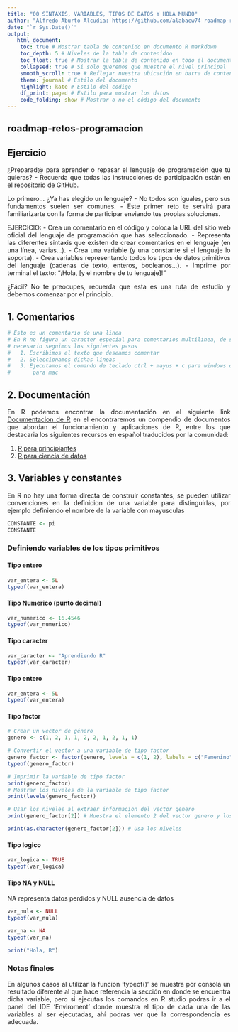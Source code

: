 ---
title: "00 SINTAXIS, VARIABLES, TIPOS DE DATOS Y HOLA MUNDO"
author: "Alfredo Aburto Alcudia: https://github.com/alabacw74 roadmap-retos-programacion"
date: "`r Sys.Date()`"
output:
   html_document:
    toc: true # Mostrar tabla de contenido en documento R markdown
    toc_depth: 5 # Niveles de la tabla de contenidoo
    toc_float: true # Mostrar la tabla de contenido en todo el documento
    collapsed: true # Si solo queremos que muestre el nivel principal
    smooth_scroll: true # Reflejar nuestra ubicación en barra de contenido
    theme: journal # Estilo del documento
    highlight: kate # Estilo del codigo
    df_print: paged # Estilo para mostrar los datos
    code_folding: show # Mostrar o no el código del documento
---
<div style="text-align: justify;">
## roadmap-retos-programacion
## Ejercicio
 ¿Preparad@ para aprender o repasar el lenguaje de programación que tú quieras?
  - Recuerda que todas las instrucciones de participación están en el
    repositorio de GitHub.
 
  Lo primero... ¿Ya has elegido un lenguaje?
  - No todos son iguales, pero sus fundamentos suelen ser comunes.
  - Este primer reto te servirá para familiarizarte con la forma de participar
    enviando tus propias soluciones.
 
  EJERCICIO:
  - Crea un comentario en el código y coloca la URL del sitio web oficial del
    lenguaje de programación que has seleccionado.
  - Representa las diferentes sintaxis que existen de crear comentarios
    en el lenguaje (en una línea, varias...).
  - Crea una variable (y una constante si el lenguaje lo soporta).
  - Crea variables representando todos los tipos de datos primitivos
    del lenguaje (cadenas de texto, enteros, booleanos...).
  - Imprime por terminal el texto: "¡Hola, [y el nombre de tu lenguaje]!"
 
  ¿Fácil? No te preocupes, recuerda que esta es una ruta de estudio y
  debemos comenzar por el principio.
  
## 1. Comentarios

```{r}
# Esto es un comentario de una linea
# En R no figura un caracter especial para comentarios multilinea, de ser 
# necesario seguimos los siguientes pasos
#   1. Escribimos el texto que deseamos comentar
#   2. Seleccionamos dichas lineas
#   3. Ejecutamos el comando de teclado ctrl + mayus + c para windows o command
#       para mac
```

## 2. Documentación

En R podemos encontrar la documentación en el siguiente link
[Documentacion de R](https://stat.ethz.ch/R-manual/) en el encontraremos un 
compendio de documentos que abordan el funcionamiento y aplicaciones de R, entre
los que destacaria los siguientes recursos en español traducidos por la 
comunidad:

  1. [R para principiantes](https://bookdown.org/jboscomendoza/r-principiantes4/)
  2. [R para ciencia de datos](https://es.r4ds.hadley.nz/)
  
## 3. Variables y constantes

En R no hay una forma directa de construir constantes, se pueden utilizar 
convenciones en la definicion de una variable para distinguirlas, por ejemplo
definiendo el nombre de la variable con mayusculas

```{r}
CONSTANTE <- pi
CONSTANTE
```

### Definiendo variables de los tipos primitivos

#### Tipo entero

```{r}
var_entera <- 5L
typeof(var_entera)
```

#### Tipo Numerico (punto decimal)

```{r}
var_numerico <- 16.4546
typeof(var_numerico)
```

#### Tipo caracter

```{r}
var_caracter <- "Aprendiendo R"
typeof(var_caracter)
```

#### Tipo entero

```{r}
var_entera <- 5L
typeof(var_entera)
```

#### Tipo factor

```{r}
# Crear un vector de género
genero <- c(1, 2, 1, 1, 2, 2, 1, 2, 1, 1)

# Convertir el vector a una variable de tipo factor
genero_factor <- factor(genero, levels = c(1, 2), labels = c("Femenino", "Masculino"))
typeof(genero_factor)

# Imprimir la variable de tipo factor
print(genero_factor)
# Mostrar los niveles de la variable de tipo factor
print(levels(genero_factor))

# Usar los niveles al extraer informacion del vector genero
print(genero_factor[2]) # Muestra el elemento 2 del vector genero y los niveles

print(as.character(genero_factor[2])) # Usa los niveles

```

#### Tipo logico

```{r}
var_logica <- TRUE
typeof(var_logica)

```

#### Tipo NA y NULL

NA representa datos perdidos y NULL ausencia de datos

```{r}
var_nula <- NULL
typeof(var_nula)

```

```{r}
var_na <- NA
typeof(var_na)

```

```{r}
print("Hola, R")
```

### Notas finales

En algunos casos al utilizar la funcion 'typeof()' se muestra por consola un 
resultado diferente al que hace referencia la sección en donde se encuentra
dicha variable, pero si ejecutas los comandos en R studio podras ir a el
panel del IDE 'Enviroment' donde muestra el tipo de cada una de las variables
al ser ejecutadas, ahí podras ver que la correspondencia es adecuada.
</div>